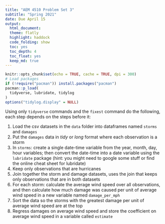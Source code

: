 ```yaml
---
title: "AEM 4510 Problem Set 3"
subtitle: "Spring 2021"
date: Due April 15
output: 
  html_document:
  theme: flatly
  highlight: haddock
  code_folding: show
  toc: yes
  toc_depth: 4
  toc_float: yes
  keep_md: true
---
```

  
<style type="text/css">
  .main-container {
    max-width: 800px;
    margin-left: auto;
    margin-right: auto;
  }
</style>
  
```r
knitr::opts_chunk$set(echo = TRUE, cache = TRUE, dpi = 300)
# Load packages
if (!require("pacman")) install.packages("pacman")
pacman::p_load(
  tidyverse, lubridate, tidylog
)
options("tidylog.display" = NULL)
```

Using only `tidyverse` commands and the `fixest` command do the following, each step depends on the steps before it:

1. Load the csv datasets in the `data` folder into dataframes named `storms` and `damages`
2. Put the `damages` data in *tidy* or *long* format where each observation is a storm
3. In `storms`: create a single date-time variable from the year, month, day, hour variables; then convert the date-time into a date variable using the `lubridate` package (hint: you might need to google some stuff or find the online cheat sheet for lubridate)
4. Keep only observations that are hurricanes
5. Join together the storm and damage datasets, uses the join that keeps only observations that are in both datasets
6. For each storm: calculate the average wind speed over all observations, and then calculate how much damage was caused per unit of average wind speed in a new variable named `damage_per_mph`
7. Sort the data so the storms with the greatest damage per unit of average wind speed are at the top
8. Regress damages on average wind speed and store the coefficient on average wind speed in a variable called `estimate`